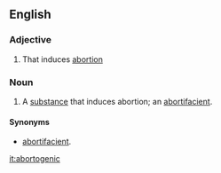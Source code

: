 ==English==

===Adjective===
{{en-adj}}

# That induces [[abortion]]

===Noun===
{{en-noun}}

# A [[substance]] that induces abortion; an [[abortifacient]].

====Synonyms====
*[[abortifacient]].

[[it:abortogenic]]